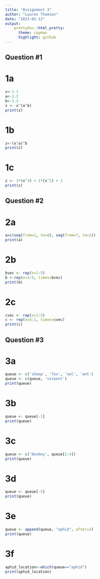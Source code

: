 ```yaml
---
title: "Assignment 3"
author: "Lauren Thomson"
date: "2023-01-12"
output:
    prettydoc::html_pretty:
      theme: cayman
      highlight: github
---
```

## Question #1  
# 1a
```r
x<-1.1
a<-2.2
b<-3.3
z <- x^(a^b)
print(z)
```
# 1b
```r
z<-(x^a)^b
print(z)
```
# 1c
```r
z <- 3*(x^3) + 2*(x^2) + 1
print(z)
```

## Question #2   
# 2a
```r
a=c(seq(from=1, to=8), seq(from=7, to=1))
print(a)
```
# 2b
```r
bvec <- rep(x=1:5)
b <-rep(x=1:5, times=bvec)
print(b)

```
# 2c
```r
cvec <- rep(x=1:5)
c <- rep(x=5:1, times=cvec)
print(c)
```

## Question #3  
# 3a
```r
queue <- c('sheep', 'fox', 'owl', 'ant')
queue <- c(queue, 'serpent')
print(queue)
```
# 3b
```r
queue <- queue[-1]
print(queue)
```
# 3c 
```r
queue <- c('Donkey', queue[1:4])
print(queue)
```
# 3d
```r
queue <- queue[-5]
print(queue)
```
# 3e
```r
queue <- append(queue, "aphid", after=3)
print(queue)
```
# 3f
```r
aphid_location<-which(queue=="aphid")
print(aphid_location)
```




